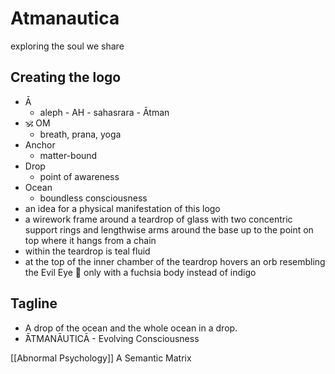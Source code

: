 # Atmanautica

exploring the soul we share

## Creating the logo

- Ā
  - aleph - AH - sahasrara - Ātman
- 🕉 OM
  - breath, prana, yoga
- Anchor
  - matter-bound
- Drop
  - point of awareness
- Ocean
  - boundless consciousness
- an idea for a physical manifestation of this logo
- a wirework frame around a teardrop of glass with two concentric support rings and lengthwise arms around the base up to the point on top where it hangs from a chain
- within the teardrop is teal fluid
- at the top of the inner chamber of the teardrop hovers an orb resembling the Evil Eye 🧿 only with a fuchsia body instead of indigo

## Tagline

- A drop of the ocean and the whole ocean in a drop.
- ̄ĀTMANĀUTICĀ - Evolving Consciousness

[[Abnormal Psychology]] A Semantic Matrix
